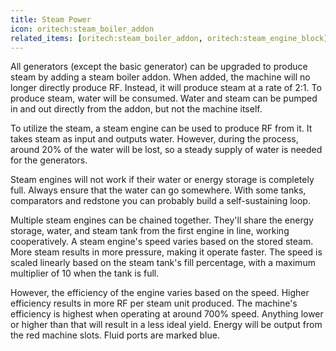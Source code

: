 ```yaml
---
title: Steam Power
icon: oritech:steam_boiler_addon
related_items: [oritech:steam_boiler_addon, oritech:steam_engine_block]
---
```


<center>
<ModAsset location="oritech:area/steam_power" width={1000} />
</center>

All generators (except the basic generator) can be upgraded to produce steam by adding a steam boiler addon.
When added, the machine will no longer directly produce RF. Instead, it will produce steam at a rate of 2:1.
To produce steam, water will be consumed. Water and steam can be pumped in and out directly from the addon, but not the machine itself.

To utilize the steam, a steam engine can be used to produce RF from it. It takes steam as input and outputs water.
However, during the process, around 20% of the water will be lost, so a steady supply of water is needed for the generators.

<Callout variant="info">
    Steam engines will not work if their water or energy storage is completely full. Always ensure that the water can go somewhere. With some tanks, comparators and redstone
    you can probably build a self-sustaining loop.
</Callout>

Multiple steam engines can be chained together. They'll share the energy storage, water,
and steam tank from the first engine in line, working cooperatively. A steam engine's speed varies based on the stored steam.
More steam results in more pressure, making it operate faster.
The speed is scaled linearly based on the steam tank's fill percentage, with a maximum multiplier of 10 when the tank is full.

However, the efficiency of the engine varies based on the speed. Higher efficiency results in more RF per steam unit produced.
The machine's efficiency is highest when operating at around 700% speed. Anything lower or higher than that will result in a less ideal yield.
Energy will be output from the red machine slots. Fluid ports are marked blue.
